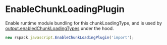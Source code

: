 
# EnableChunkLoadingPlugin

Enable runtime module bundling for this chunkLoadingType, and is used by [output.enabledChunkLoadingTypes](/config/output#outputenabledchunkloadingtypes) under the hood.

```js
new rspack.javascript.EnableChunkLoadingPlugin('import');
```
